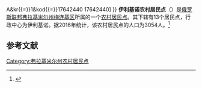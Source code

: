 {{Infobox Settlement
| official_name = 伊利基诺农村居民点
| native_name = Илькинское сельское поселение
| settlement_type = [[农村居民点|农村居民点]]
| subdivision_type = [[国家|国家]]
| subdivision_type1 = [[州_(俄罗斯)|州]]
| subdivision_type2 = [[区_(苏联)|区]]
| subdivision_name = {{RUS}}
| subdivision_name1 = [[弗拉基米尔州|弗拉基米尔州]]
| subdivision_name2 = [[梅连基区|梅连基区]]
| seat_type = 行政中心
| seat = 伊利基诺
| population_as_of=2016
| population_footnotes = <ref name=stat />
| population_total = 3054
| coordinates_display = inline,title
| latd = 55 | latm = 13 | lats = 20 | latNS = N
| longd = 41 | longm = 36 | longs = 10 | longEW = E
| timezone = [[莫斯科时间|MSK]]
| utc_offset = +3
| blank_name = [[俄罗斯市政土地区划代码|OKTMO编码]]
| blank_info = [http://classif.spb.ru/classificators/view/tma.php?st{{=}}A&kr{{=}}1&kod{{=}}17642440 17642440]
}}
'''伊利基诺农村居民点'''（{{lang-ru|Илькинское сельское поселение}}）是[[俄罗斯联邦|俄罗斯联邦]][[弗拉基米尔州|弗拉基米尔州]][[梅连基区|梅连基区]]所属的一个[[农村居民点|农村居民点]]。其下辖有13个居民点，行政中心为伊利基诺。据2016年统计，该农村居民点的人口为3054人。<ref name=stat>{{cite web | url = http://www.gks.ru/free_doc/doc_2016/bul_dr/mun_obr2016.rar | title = Численность населения Российской Федерации по муниципальным образованиям на 1 января 2016 года | language = ru | accessdate = 2016-12-18 | archive-date = 2019-05-13 | archive-url = https://web.archive.org/web/20190513150350/http://www.gks.ru/free_doc/doc_2016/bul_dr/mun_obr2016.rar | dead-url = no }}</ref>

== 参考文献 ==
{{reflist}}

{{Russia-stub}}

[[Category:弗拉基米尔州农村居民点|Category:弗拉基米尔州农村居民点]]